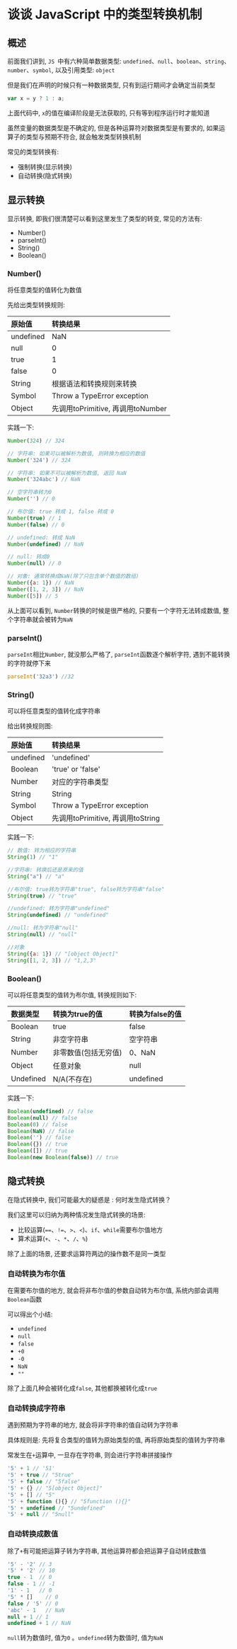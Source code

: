 # 谈谈 JavaScript 中的类型转换机制

## 概述

前面我们讲到, `JS `中有六种简单数据类型: `undefined`、`null`、`boolean`、`string`、`number`、`symbol`, 以及引用类型: `object`

但是我们在声明的时候只有一种数据类型, 只有到运行期间才会确定当前类型

```js showLineNumbers copy
var x = y ? 1 : a;
```

上面代码中, `x`的值在编译阶段是无法获取的, 只有等到程序运行时才能知道

虽然变量的数据类型是不确定的, 但是各种运算符对数据类型是有要求的, 如果运算子的类型与预期不符合, 就会触发类型转换机制

常见的类型转换有: 

- 强制转换(显示转换)
- 自动转换(隐式转换)

## 显示转换

显示转换, 即我们很清楚可以看到这里发生了类型的转变, 常见的方法有: 

- Number()
- parseInt()
- String()
- Boolean()

### Number()

将任意类型的值转化为数值

先给出类型转换规则: 

|原始值|转换结果|
|:---|:---|
|undefined|NaN|
|null|0|
|true|1|
|false|0|
|String|根据语法和转换规则来转换|
|Symbol|Throw a TypeError exception|
|Object|先调用toPrimitive, 再调用toNumber|

实践一下: 

```js showLineNumbers copy
Number(324) // 324

// 字符串: 如果可以被解析为数值, 则转换为相应的数值
Number('324') // 324

// 字符串: 如果不可以被解析为数值, 返回 NaN
Number('324abc') // NaN

// 空字符串转为0
Number('') // 0

// 布尔值: true 转成 1, false 转成 0
Number(true) // 1
Number(false) // 0

// undefined: 转成 NaN
Number(undefined) // NaN

// null: 转成0
Number(null) // 0

// 对象: 通常转换成NaN(除了只包含单个数值的数组)
Number({a: 1}) // NaN
Number([1, 2, 3]) // NaN
Number([5]) // 5
```

从上面可以看到, `Number`转换的时候是很严格的, 只要有一个字符无法转成数值, 整个字符串就会被转为`NaN`

### parseInt()

`parseInt`相比`Number`, 就没那么严格了, `parseInt`函数逐个解析字符, 遇到不能转换的字符就停下来

```js showLineNumbers copy
parseInt('32a3') //32
```

### String()

可以将任意类型的值转化成字符串

给出转换规则图: 

|原始值|转换结果|
|:---|:---|
|undefined|'undefined'|
|Boolean|'true' or 'false'|
|Number|对应的字符串类型|
|String|String|
|Symbol|Throw a TypeError exception|
|Object|先调用toPrimitive, 再调用toString|

实践一下: 

```js showLineNumbers copy
// 数值: 转为相应的字符串
String(1) // "1"

//字符串: 转换后还是原来的值
String("a") // "a"

//布尔值: true转为字符串"true", false转为字符串"false"
String(true) // "true"

//undefined: 转为字符串"undefined"
String(undefined) // "undefined"

//null: 转为字符串"null"
String(null) // "null"

//对象
String({a: 1}) // "[object Object]"
String([1, 2, 3]) // "1,2,3"
```

### Boolean()

可以将任意类型的值转为布尔值, 转换规则如下: 

|数据类型|转换为true的值|转换为false的值|
|:---|:---|:---|
|Boolean|true|false|
|String|非空字符串|空字符串|
|Number|非零数值(包括无穷值)|0、NaN|
|Object|任意对象|null|
|Undefined|N/A(不存在)|undefined|

实践一下: 

```js showLineNumbers copy
Boolean(undefined) // false
Boolean(null) // false
Boolean(0) // false
Boolean(NaN) // false
Boolean('') // false
Boolean({}) // true
Boolean([]) // true
Boolean(new Boolean(false)) // true
```

## 隐式转换

在隐式转换中, 我们可能最大的疑惑是 : 何时发生隐式转换？

我们这里可以归纳为两种情况发生隐式转换的场景: 

- 比较运算(`==`、`!=`、`>`、`<`)、`if`、`while`需要布尔值地方
- 算术运算(`+`、`-`、`*`、`/`、`%`)

除了上面的场景, 还要求运算符两边的操作数不是同一类型

### 自动转换为布尔值

在需要布尔值的地方, 就会将非布尔值的参数自动转为布尔值, 系统内部会调用`Boolean`函数

可以得出个小结: 

- `undefined `
- `null `
- `false `
- `+0 `
- `-0`
-  `NaN`
-  `""`

除了上面几种会被转化成`false`, 其他都换被转化成`true`

### 自动转换成字符串

遇到预期为字符串的地方, 就会将非字符串的值自动转为字符串

具体规则是: 先将复合类型的值转为原始类型的值, 再将原始类型的值转为字符串

常发生在`+`运算中, 一旦存在字符串, 则会进行字符串拼接操作

```js showLineNumbers copy
'5' + 1 // '51'
'5' + true // "5true"
'5' + false // "5false"
'5' + {} // "5[object Object]"
'5' + [] // "5"
'5' + function (){} // "5function (){}"
'5' + undefined // "5undefined"
'5' + null // "5null"
```

### 自动转换成数值

除了`+`有可能把运算子转为字符串, 其他运算符都会把运算子自动转成数值

```js showLineNumbers copy
'5' - '2' // 3
'5' * '2' // 10
true - 1  // 0
false - 1 // -1
'1' - 1   // 0
'5' * []    // 0
false / '5' // 0
'abc' - 1   // NaN
null + 1 // 1
undefined + 1 // NaN
```

`null`转为数值时, 值为`0` 。`undefined`转为数值时, 值为`NaN`
